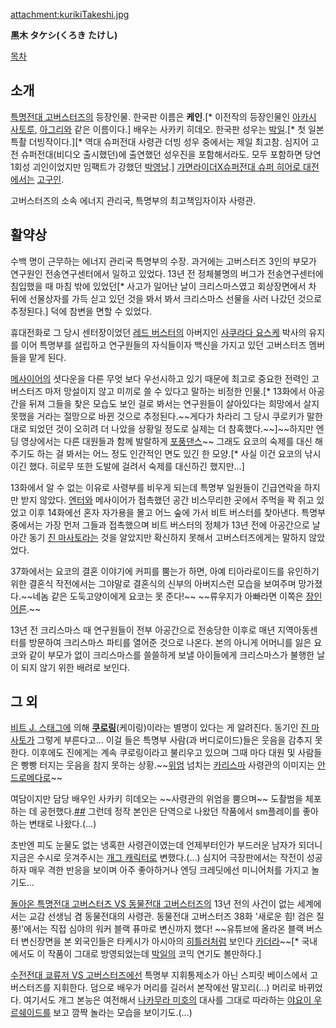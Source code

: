 attachment:kurikiTakeshi.jpg

'''黒木 タケシ(くろき たけし)'''

[[목차]]
== 소개 ==
[[특명전대 고버스터즈]]의 등장인물. 한국판 이름은 '''케인'''.[* 이전작의 등장인물인 [[아카시 사토루]], [[아그리(천장전대 고세이저)|아그리]]와 같은 이름이다.] 배우는 사카키 히데오. 한국판 성우는 [[박일]].[* 첫 일본 특촬 더빙작이다.][* 역대 슈퍼전대 사령관 더빙 성우 중에서는 제일 최고참. 심지어 고전 슈퍼전대(비디오 출시했던)에 출연했던 성우진을 포함해서라도. 모두 포함하면 당연 1회성 괴인이었지만 임팩트가 강했던 [[박영남]].] [[가면라이더X슈퍼전대 슈퍼 히어로 대전]]에서는 [[고구인]].

고버스터즈의 소속 에너지 관리국, 특명부의 최고책임자이자 사령관.

== 활약상 ==
수백 명이 근무하는 에너지 관리국 특명부의 수장. 과거에는 고버스터즈 3인의 부모가 연구원인 전송연구센터에서 일하고 있었다. 13년 전 정체불명의 버그가 전송연구센터에 침입했을 때 마침 밖에 있었던[* 사고가 일어난 날이 크리스마스였고 회상장면에서 차 뒤에 선물상자를 가득 싣고 있던 것을 봐서 봐서 크리스마스 선물을 사러 나갔던 것으로 추정된다.] 덕에 참변을 면할 수 있었다.

휴대전화로 그 당시 센터장이었던 [[사쿠라다 히로무|레드 버스터]]의 아버지인 [[특명전대 고버스터즈/그 외 등장인물#s-2.2|사쿠라다 요스케]] 박사의 유지를 이어 특명부를 설립하고 연구원들의 자식들이자 백신을 가지고 있던 고버스터즈 멤버들을 맡게 된다.

[[메사이어(특명전대 고버스터즈)|메사이어]]의 셧다운을 다른 무엇 보다 우선시하고 있기 때문에 최고로 중요한 전력인 고버스터즈 마저 망설이지 않고 미끼로 쓸 수 있다고 말하는 비정한 인물.[* 13화에서 아공간을 뒤져 그들을 찾은 모습도 보인 걸로 봐서는 연구원들이 살아있다는 희망에서 살지 못했을 거라는 절망으로 바뀐 것으로 추정된다.~~게다가 차라리 그 당시 쿠로키가 말한대로 되었던 것이 오히려 더 나았을 상황일 정도로 실제는 더 참혹했다.~~]~~하지만 엔딩 영상에서는 다른 대원들과 함께 발랄하게 [[포풍]][[댄스]]~~ 그래도 요코의 숙제를 대신 해주기도 하는 걸 봐서는 어느 정도 인간적인 면도 있긴 한 모양.[* 사실 이건 요코의 낚시이긴 했다. 히로무 또한 도발에 걸려서 숙제를 대신하긴 했지만...]

13화에서 알 수 없는 이유로 사령부를 비우게 되는데 특명부 일원들이 긴급연락을 하지만 받지 않았다. [[엔터(특명전대 고버스터즈)|엔터]]와 메사이어가 접촉했던 공간 비스무리한 곳에서 주먹을 꽉 쥐고 있었고 이후 14화에선 혼자 자가용을 몰고 어느 숲에 가서 비트 버스터를 찾아낸다. 특명부 중에서는 가장 먼저 그들과 접촉했으며 비트 버스터의 정체가 13년 전에 아공간으로 날아간 동기 [[진 마사토]]라는 것을 알았지만 확신하지 못해서 고버스터즈에게는 말하지 않았었다. 

37화에서는 요코의 결혼 이야기에 커피를 뿜는가 하면, 아예 티아라로이드를 유인하기 위한 결혼식 작전에서는 그야말로 결혼식의 신부의 아버지스런 모습을 보여주며 망가졌다.~~네놈 같은 도둑고양이에게 요코는 못 준다!~~ ~~류우지가 아빠라면 이쪽은 [[장인어른]].~~

13년 전 크리스마스 때 연구원들이 전부 아공간으로 전송당한 이후로 매년 지역아동센터를 방문하여 크리스마스 파티를 열어준 것으로 나온다. 본의 아니게 어머니를 잃은 요코와 같이 부모가 없이 크리스마스를 쓸쓸하게 보낼 아이들에게 크리스마스가 불행한 날이 되지 않기 위한 배려로 보인다. 

== 그 외 ==
[[비트 J. 스태그]]에 의해 '''[[사코미즈 신고|쿠로링]]'''(케이링)이라는 별명이 있다는 게 알려진다. 동기인 [[진 마사토]]가 그렇게 부른다고... 이걸 들은 특명부 사람(과 버디로이드)들은 웃음을 감추지 못한다. 이후에도 진에게는 계속 쿠로링이라고 불리우고 있으며 그때 마다 대원 및 사람들은 빵빵 터지는 웃음을 참지 못하는 상황.~~[[위엄]] 넘치는 [[카리스마]] 사령관의 이미지는 [[안드로메다]]로~~

여담이지만 담당 배우인 사카키 히데오는 ~~사령관의 위엄을 뿜으며~~ 도촬범을 체포하는 데 공헌했다.[http://www.tv-asahi.co.jp/ann/geinou/geinou_news/contents/hot_20120828_140.html #][http://alonestar.egloos.com/4734548 #] 그런데 정작 본인은 단역으로 나왔던 작품에서 sm플레이를 좋아하는 변태로 나왔다.(...)

초반엔 피도 눈물도 없는 냉혹한 사령관이였는데 언제부터인가 부드러운 남자가 되더니 지금은 수시로 웃겨주시는 [[개그 캐릭터]]로 변했다.(...) 심지어 극장판에서는 작전이 성공하자 매우 격한 반응을 보이며 아주 좋아하거나 엔딩 크레딧에선 미니어처를 가지고 놀기도...

[[돌아온 특명전대 고버스터즈 VS 동물전대 고버스터즈]]의 13년 전의 사건이 없는 세계에서는 교감 선생님 겸 동물전대의 사령관. 동물전대 고버스터즈 38화 '새로운 힘! 검은 질풍!'에서는 직접 심야의 워커 블랙 퓨마로 변신까지 했다! ~~유튜브에 올라온 블랙 버스터 변신장면을 본 외국인들은 타케시가 아시아의 [[히틀러]]처럼 보인다 [[카더라]]~~[* 국내에서도 이 작품이 그대로 방영되었는데 [[박일]]의 코믹 연기도 볼만하다.]

[[수전전대 쿄류저 VS 고버스터즈]]에선 특명부 지휘통제소가 아닌 스피릿 베이스에서 고버스터즈를 지휘한다. 덤으로 배우가 머리를 길러서 본작에선 말꼬리(...) 머리로 바뀌었다. 여기서도 개그 본능은 여전해서 [[나카무라 미호]]의 대사를 그대로 따라하는 [[야요이 우르쉐이드]]를 보고 깜짝 놀라는 모습을 보이기도.(...)
